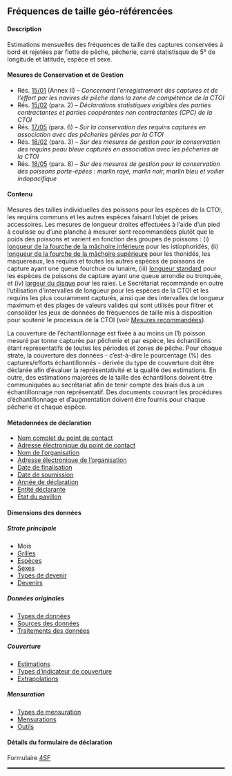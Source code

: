 ## Fréquences de taille géo-référencées {#SF}

#### Description

Estimations mensuelles des fréquences de taille des captures conservées à bord et rejetées par flotte de pêche, pêcherie, carré statistisque de 5&deg; de longitude et latitude, espèce et sexe.

#### Mesures de Conservation et de Gestion

- Rés. [15/01](https://iotc.org/fr/mcg/r%C3%A9solution-1501-concernant-l%E2%80%99enregistrement-des-captures-et-de-l%E2%80%99effort-par-les-navires-de-p%C3%AAche) (Annex II) -- _Concernant l’enregistrement des captures et de l’effort par les navires de pêche dans la zone de compétence de la CTOI_
- Rés. [15/02](https://iotc.org/fr/mcg/r%C3%A9solution-1502-d%C3%A9clarations-statistiques-exigibles-des-parties-contractantes-et-parties) (para. 2) -- _Déclarations statistiques exigibles des parties contractantes et parties coopérantes non contractantes (CPC) de la CTOI_
- Rés. [17/05](https://iotc.org/fr/mcg/r%C3%A9solution-1705-%E2%80%A8sur-la-conservation-des-requins-captur%C3%A9s-en-association-avec-des-p%C3%AAcheries) (para. 6) -- _Sur la conservation des requins capturés en association avec des pêcheries gérées par la CTOI_
- Rés. [18/02](https://iotc.org/fr/mcg/r%C3%A9solution-1802-sur-des-mesures-de-gestion-pour-la-conservation-des-requins-peau-bleue-captur%C3%A9s) (para. 3) -- _Sur des mesures de gestion pour la conservation des requins peau bleue capturés en association avec les pêcheries de la CTOI_
- Rés. [18/05](https://iotc.org/fr/mcg/r%C3%A9solution-1805-sur-des-mesures-de-gestion-pour-la-conservation-des-poissons-porte-%C3%A9p%C3%A9es-marlin) (para. 8) -- _Sur des mesures de gestion pour la conservation des poissons porte-épées : marlin rayé, marlin noir, marlin bleu et voilier indopacifique_

#### Contenu

Mesures des tailles individuelles des poissons pour les espèces de la CTOI, les requins communs et les autres espèces faisant l'objet de prises accessoires. Les mesures de longueur droites effectuées à l'aide d'un pied à coulisse ou d'une planche à mesurer sont recommandées plutôt que le poids des poissons et varient en fonction des groupes de poissons : (i) [longueur de la fourche de la mâchoire inférieure](#lj) pour les istiophoridés, (ii) [longueur de la fourche de la mâchoire supérieure](#uj) pour les thonidés, les maquereaux, les requins et toutes les autres espèces de poissons de capture ayant une queue fourchue ou lunaire, (iii) [longueur standard](#sl) pour les espèces de poissons de capture ayant une queue arrondie ou tronquée, et (iv) [largeur du disque](#dw) pour les raies. Le Secrétariat recommande en outre l'utilisation d'intervalles de longueur pour les espèces de la CTOI et les requins les plus couramment capturés, ainsi que des intervalles de longueur maximum et des plages de valeurs valides qui sont utilisés pour filtrer et consolider les jeux de données de fréquences de taille mis à disposition pour soutenir le processus de la CTOI (voir [Mesures recommandées](../domaine/biologique/#morphometricsRecommended)).

La couverture de l'échantillonnage est fixée à au moins un (1) poisson mesuré par tonne capturée par pêcherie et par espèce, les échantillons étant représentatifs de toutes les périodes et zones de pêche. Pour chaque strate, la couverture des données - c'est-à-dire le pourcentage (%) des captures/efforts échantillonnés - dérivée du type de couverture doit être déclarée afin d'évaluer la représentativité et la qualité des estimations. En outre, des estimations majorées de la taille des échantillons doivent être communiquées au secrétariat afin de tenir compte des biais dus à un échantillonnage non représentatif. Des documents couvrant les procédures d'échantillonnage et d'augmentation doivent être fournis pour chaque pêcherie et chaque espèce.

#### Métadonnées de déclaration

- [Nom complet du point de contact](#fcname)
- [Adresse électronique du point de contact](#fcemail)
- [Nom de l'organisation](#orgname)
- [Adresse électronique de l'organisation](#orgemail)
- [Date de finalisation](#findate)
- [Date de soumission](#subdate)
- [Année de déclaration](#repyear)
- [Entité déclarante](#repentity)
- [État du pavillon](#repflagstate)

#### Dimensions des données

##### Strate principale

- Mois
- [Grilles](../domain/admin/#IOTCgridsCESF)
- [Espèces](../domain/biological/#allSpecies)
- [Sexes](..domain/biological/#sex)
- [Types de devenir](../domain/biological/#typesOfFate)
- [Devenirs](../domain/biological/#fates)

##### Données originales

- [Types de données](../domain/data/#types)
- [Sources des données](../domain/data/#sourcesSF)
- [Traitements des données](../domain/data/#processingsSF)

##### Couverture

- [Estimations](../domain/data/#estimations)
- [Types d'indicateur de couverture](../domain/data/#coverageTypes)
- [Extrapolations](../domain/data/#raisings)

##### Mensuration

- [Types de mensuration](../domain/biological/#typesOfMeasurement)
- [Mensurations](../domain/biological/#allMeasurementTypes)
- [Outils](../domain/biological/#allMeasurementTools)

#### Détails du formulaire de déclaration

Formulaire [4SF](../forms/#Form_4SF)

<hr style="border:1.5px solid black">
